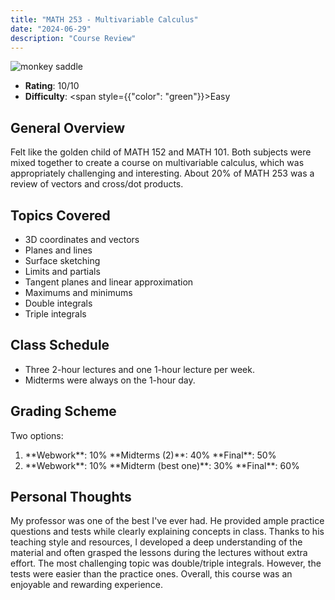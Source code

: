 ```yaml
---
title: "MATH 253 - Multivariable Calculus"
date: "2024-06-29"
description: "Course Review"
---
```


<div style={{ textAlign: "center" }}>
  <img
    src="/images/monkeysaddle.png"
    alt="monkey saddle"
    style={{ maxWidth: "50%", height: "auto" }}
  />
</div>

- **Rating**: 10/10
- **Difficulty**: <span style={{"color": "green"}}>Easy</span>

## **General Overview**

<div style={{ marginBottom: "20px" }}>
  <p>
    Felt like the golden child of MATH 152 and MATH 101. Both subjects were
    mixed together to create a course on multivariable calculus, which was
    appropriately challenging and interesting. About 20% of MATH 253 was a
    review of vectors and cross/dot products.
  </p>
</div>

## **Topics Covered**

<div style={{ marginBottom: "20px" }}>
  <ul>
    <li>3D coordinates and vectors</li>
    <li>Planes and lines</li>
    <li>Surface sketching</li>
    <li>Limits and partials</li>
    <li>Tangent planes and linear approximation</li>
    <li>Maximums and minimums</li>
    <li>Double integrals</li>
    <li>Triple integrals</li>
  </ul>
</div>

## **Class Schedule**

<div style={{ marginBottom: "20px" }}>
  <ul>
    <li>Three 2-hour lectures and one 1-hour lecture per week.</li>
    <li>Midterms were always on the 1-hour day.</li>
  </ul>
</div>

## **Grading Scheme**

<div style={{ marginBottom: "20px" }}>
  Two options:
  <ol>
    <li>**Webwork**: 10% **Midterms (2)**: 40% **Final**: 50%</li>
    <li>**Webwork**: 10% **Midterm (best one)**: 30% **Final**: 60%</li>
  </ol>
</div>

## **Personal Thoughts**

<div style={{ marginBottom: "20px" }}>
<p>
  My professor was one of the best I've ever had. He provided ample practice
  questions and tests while clearly explaining concepts in class. Thanks to his
  teaching style and resources, I developed a deep understanding of the material
  and often grasped the lessons during the lectures without extra effort.
  The most challenging topic was double/triple integrals. However, the tests
  were easier than the practice ones. Overall, this course was an enjoyable and
  rewarding experience.
</p>
</div>
